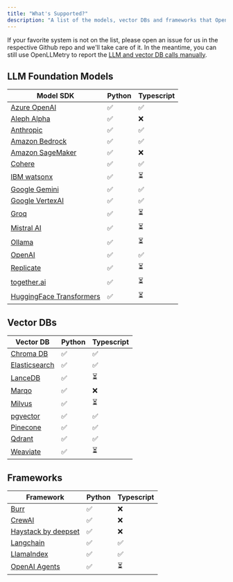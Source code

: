 ```yaml
---
title: "What's Supported?"
description: "A list of the models, vector DBs and frameworks that OpenLLMetry supports out of the box."
---
```


If your favorite system is not on the list, please open an issue for us in the respective Github repo and we'll take care of it.
In the meantime, you can still use OpenLLMetry to report the [LLM and vector DB calls manually](/openllmetry/tracing/manual-reporting).

## LLM Foundation Models

| Model SDK                                                                             | Python | Typescript |
| ------------------------------------------------------------------------------------- | ------ | ---------- |
| [Azure OpenAI](https://azure.microsoft.com/en-us/products/ai-services/openai-service) | ✅     | ✅         |
| [Aleph Alpha](https://aleph-alpha.com/)                                               | ✅     | ❌         |
| [Anthropic](https://www.anthropic.com/)                                               | ✅     | ✅         |
| [Amazon Bedrock](https://aws.amazon.com/bedrock/)                                     | ✅     | ✅         |
| [Amazon SageMaker](https://aws.amazon.com/sagemaker/)                                 | ✅     | ❌         |
| [Cohere](https://cohere.com/)                                                         | ✅     | ✅         |
| [IBM watsonx](https://www.ibm.com/watsonx)                                            | ✅     | ⏳         |
| [Google Gemini](https://ai.google.dev/)                                               | ✅     | ✅         |
| [Google VertexAI](https://cloud.google.com/vertex-ai)                                 | ✅     | ✅         |
| [Groq](https://groq.com/)                                                             | ✅     | ⏳         |
| [Mistral AI](https://mistral.ai/)                                                     | ✅     | ⏳         |
| [Ollama](https://ollama.com/)                                                         | ✅     | ⏳         |
| [OpenAI](https://openai.com/)                                                         | ✅     | ✅         |
| [Replicate](https://replicate.com/)                                                   | ✅     | ⏳         |
| [together.ai](https://together.ai/)                                                   | ✅     | ⏳         |
| [HuggingFace Transformers](https://huggingface.co/)                                   | ✅     | ⏳         |

## Vector DBs

| Vector DB                                              | Python | Typescript |
| ------------------------------------------------------ | ------ | ---------- |
| [Chroma DB](https://www.trychroma.com/)                | ✅     | ✅         |
| [Elasticsearch](https://www.elastic.co/elasticsearch/) | ✅     | ✅         |
| [LanceDB](https://lancedb.com/)                        | ✅     | ⏳         |
| [Marqo](https://www.marqo.ai/)                         | ✅     | ❌         |
| [Milvus](https://milvus.io/)                           | ✅     | ⏳         |
| [pgvector](https://github.com/pgvector/pgvector)       | ✅     | ✅         |
| [Pinecone](https://pinecone.io/)                       | ✅     | ✅         |
| [Qdrant](https://qdrant.tech/)                         | ✅     | ✅         |
| [Weaviate](https://weaviate.io/)                       | ✅     | ⏳         |

## Frameworks

| Framework                                           | Python | Typescript |
| --------------------------------------------------- | ------ | ---------- |
| [Burr](https://www.github.com/dagworks-inc/burr)    | ✅     | ❌         |
| [CrewAI](https://www.crewai.com/)                   | ✅     | ❌         |
| [Haystack by deepset](https://haystack.deepset.ai/) | ✅     | ❌         |
| [Langchain](https://www.langchain.com/)             | ✅     | ✅         |
| [LlamaIndex](https://www.llamaindex.ai/)            | ✅     | ✅         |
| [OpenAI Agents](https://github.com/openai/openai-agents) | ✅     | ⏳         |
